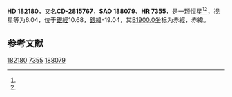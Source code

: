 {{Starbox begin
| name = HD 182180
}}
{{Starbox observe
| epoch = [[J2000.0|J2000.0]]
| constell = {{星座名待查}}<ref name=SIMBAD>{{cite web
 | url=http://simbad.u-strasbg.fr/simbad/sim-id?Ident=HR+7355
 | title =Pulsating variable Star
 | publisher=Centre de Données astronomiques de Strasbourg
 | work=SIMBAD
 | accessdate=2012-07-13}}</ref><ref name=DATA>{{cite web
 | url=http://vizier.u-strasbg.fr/viz-bin/VizieR-5?-out.add=.&-source=5050&-corr=PK=HR&-out.max=9999&HR=7355
 | title=VizieR Detailed Page
 | accessdate=2012-07-13
 | archive-date=2016-03-05
 | archive-url=https://web.archive.org/web/20160305224209/http://vizier.u-strasbg.fr/viz-bin/VizieR-5?-out.add=.&-source=5050&-corr=PK=HR&-out.max=9999&HR=7355
 | dead-url=no
 }}</ref>
| 星官 = 
| ra = {{RA|19|24|30.1}}<ref name=SIMBAD /><ref name=DATA />
| dec = {{DEC|-27|51|56}}<ref name=SIMBAD /><ref name=DATA />
| appmag_v = 6.04<ref name=SIMBAD /><ref name=DATA />
}}
{{Starbox character
| class = B2Vn<ref name=SIMBAD /><ref name=DATA />
| b-v = -0.13<ref name=SIMBAD /><ref name=DATA />
| u-b = -0.67<ref name=SIMBAD /><ref name=DATA />
| r-i = <ref name=SIMBAD /><ref name=DATA />
| variable = 
}}
{{Starbox astrometry
| radial_v = -0.67
| prop_mo_ra = 6
| parallax = 
| p_error = 
}}
{{Starbox catalog
| names =CD-2815767，[[SAO星表|SAO]] 188079，[[HD星表|HD]] 182180，[[HR星表|HR]] 7355}}
{{Starbox reference |Simbad=HR+7355}}
{{Starbox end}}

'''HD 182180'''，又名'''CD-2815767'''，'''SAO 188079'''、'''HR 7355'''，是一颗恒星<ref name=SIMBAD /><ref name=DATA />，视星等为6.04，位于[[銀道座標系|銀經]]10.68，[[銀道座標系|銀緯]]-19.04，其[[B1900.0|B1900.0]]坐标为赤經{{RA|19|18|16.1}}，赤緯{{DEC|-28|-19.04|33}}。

== 参考文献 ==
{{reflist}}

{{star-stub}}

[[Category:HD和HDE天體|182180]]
[[Category:HR天體|7355]]
[[Category:SAO天體|188079]]